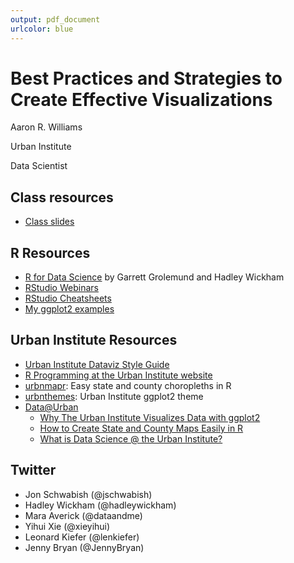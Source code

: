 ```yaml
---
output: pdf_document
urlcolor: blue
---
```


# Best Practices and Strategies to Create Effective Visualizations

Aaron R. Williams

Urban Institute

Data Scientist

## Class resources

* [Class slides](https://github.com/awunderground/20180725_georgetown_data-viz-talk)

## R Resources

* [R for Data Science](http://r4ds.had.co.nz/) by Garrett Grolemund and Hadley Wickham
* [RStudio Webinars](https://www.rstudio.com/resources/webinars/)
* [RStudio Cheatsheets](https://www.rstudio.com/resources/cheatsheets/)
* [My ggplot2 examples](https://awunderground.github.io/ggplot2-themes/)

## Urban Institute Resources

* [Urban Institute Dataviz Style Guide](http://urbaninstitute.github.io/graphics-styleguide/)
* [R Programming at the Urban Institute website](https://ui-research.github.io/r-at-urban/graphics-guide.html)
* [urbnmapr](https://github.com/UrbanInstitute/urbnmapr): Easy state and county choropleths in R
* [urbnthemes](https://github.com/UI-Research/urbnthemes): Urban Institute ggplot2 theme
* [Data@Urban](https://medium.com/@urban_institute)
	* [Why The Urban Institute Visualizes Data with ggplot2](https://medium.com/@urban_institute/why-the-urban-institute-visualizes-data-with-ggplot2-46d8cfc7ee67)
	* [How to Create State and County Maps Easily in R](https://medium.com/@urban_institute/how-to-create-state-and-county-maps-easily-in-r-577d29300bb2)
	* [What is Data Science @ the Urban Institute?](https://medium.com/@urban_institute/what-is-data-science-the-urban-institute-b5e4b3ff9cc2)
		
## Twitter

* Jon Schwabish (@jschwabish)
* Hadley Wickham (@hadleywickham)
* Mara Averick (@dataandme)
* Yihui Xie (@xieyihui)
* Leonard Kiefer (@lenkiefer)
* Jenny Bryan (@JennyBryan)